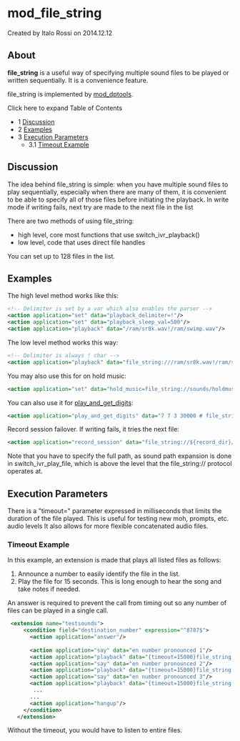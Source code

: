 
# mod_file_string 

 Created by  Italo Rossi on 2014.12.12

## About

**file\_string** is a useful way of specifying multiple sound files to be played or written sequentially. It is a convenience feature.

file\_string is implemented by [mod\_dptools](./mod_dptools_1970333.mdx#-c).

Click here to expand Table of Contents

* 1 [Discussion](#discussion)
* 2 [Examples](#examples)
* 3 [Execution Parameters](#execution-parameters)  
   * 3.1 [Timeout Example](#timeout-example)

## Discussion

The idea behind file\_string is simple: when you have multiple sound files to play sequentially, especially when there are many of them, it is convenient to be able to specify all of those files before initiating the playback. In write mode if writing fails, next try are made to the next file in the list

There are two methods of using file\_string:

* high level, core most functions that use switch\_ivr\_playback()
* low level, code that uses direct file handles

You can set up to 128 files in the list.

## Examples

The high level method works like this:

```xml
<!-- Delimiter is set by a var which also enables the parser -->
<action application="set" data="playback_delimiter=!"/>
<action application="set" data="playback_sleep_val=500"/>
<action application="playback" data="/ram/sr8k.wav!/ram/swimp.wav"/> 
```

The low level method works this way:

```xml
<!-- Delimiter is always ! char -->
<action application="playback" data="file_string:///ram/sr8k.wav!/ram/swimp.wav"/> 
```

You may also use this for on hold music:

```xml
<action application="set" data="hold_music=file_string://sounds/holdmusic1.wav!sounds/yourcallisimportant.wav" />
```

You can also use it for [play\_and\_get\_digits](https://wiki.freeswitch.org/wiki/Misc.%5FDialplan%5FTools%5Fplay%5Fand%5Fget%5Fdigits "Misc. Dialplan Tools play and get digits"):

```xml
<action application="play_and_get_digits" data="7 7 3 30000 # file_string://${sound_prefix}/voicemail/8000/vm-hello.wav!${sound_prefix}/conference/8000/conf-pin.wav /invalid.wav ivrsel \d+"/>
```

Record session failover. If writing fails, it tries the next file:

```xml
<action application="record_session" data="file_string://${record_dir}/${record_filename}!${backup_record_dir}/${record_filename}"/>
```

Note that you have to specify the full path, as sound path expansion is done in switch\_ivr\_play\_file, which is above the level that the file\_string:// protocol operates at.

## Execution Parameters

There is a "timeout=" parameter expressed in milliseconds that limits the duration of the file played. This is useful for testing new moh, prompts, etc. audio levels It also allows for more flexible concatenated audio files.

### Timeout Example

In this example, an extension is made that plays all listed files as follows:

1. Announce a number to easily identify the file in the list.
2. Play the file for 15 seconds. This is long enough to hear the song and take notes if needed.

An answer is required to prevent the call from timing out so any number of files can be played in a single call.

```xml
 <extension name="testsounds">
     <condition field="destination_number" expression="^8787$">
       <action application="answer"/>
     
       <action application="say" data="en number pronounced 1"/>
       <action application="playback" data="{timeout=15000}file_string://${sound_dir}/music/8000/music1.wav"/>
       <action application="say" data="en number pronounced 2"/>
       <action application="playback" data="{timeout=15000}file_string://${sound_dir}/music/8000/music2.wav"/>
       <action application="say" data="en number pronounced 3"/>
       <action application="playback" data="{timeout=15000}file_string://${sound_dir}/music/8000/music3.wav"/>
        ...
       ...
       <action application="hangup"/>
     </condition>
   </extension>
```

Without the timeout, you would have to listen to entire files.



